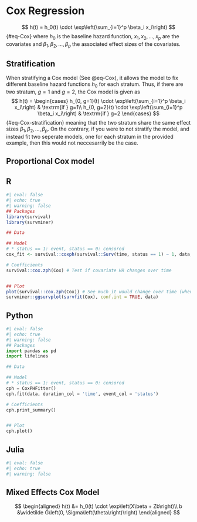 # Cox Regression {#sec-Cox}

$$
h(t) = h_0(t) \cdot \exp\left(\sum_{i=1}^p \beta_i x_i\right)
$$ {#eq-Cox}
where $h_0$ is the baseline hazard function, $x_1,x_2,\dots,x_p$ are the covariates and $\beta_1,\beta_2,\dots,\beta_p$ the associated effect sizes of the covariates.

## Stratification
When stratifying a Cox model (See @eq-Cox), it allows the model to fix different baseline hazard functions $h_0$ for each stratum. Thus, if there are two stratum, $g=1$ and $g=2$, the Cox model is given as 
$$
h(t) = \begin{cases}
h_{0, g=1}(t) \cdot \exp\left(\sum_{i=1}^p \beta_i x_i\right) & \textrm{if } g=1\\
h_{0, g=2}(t) \cdot \exp\left(\sum_{i=1}^p \beta_i x_i\right) & \textrm{if } g=2
\end{cases}
$$ {#eq-Cox-stratification}
meaning that the two stratum share the same effect sizes $\beta_1,\beta_2,\dots,\beta_p$. On the contrary, if you were to not stratify the model, and instead fit two seperate models, one for each stratum in the provided example, then this would not neccesarrily be the case.

:::{#exm-Cox}
## Proportional Cox model
:::{.panel-tabset}
## R
```r
#| eval: false
#| echo: true
#| warning: false
## Packages
library(survival)
library(survminer)

## Data

## Model
# * status == 1: event, status == 0: censored
cox_fit <- survival::coxph(survival::Surv(time, status == 1) ~ 1, data, ties = "breslow")

# Coefficients
survival::cox.zph(Cox) # Test if covariate HR changes over time


## Plot
plot(survival::cox.zph(Cox)) # See much it would change over time (when y=0, it would not change)
survminer::ggsurvplot(survfit(Cox), conf.int = TRUE, data)
```

## Python
```python
#| eval: false
#| echo: true
#| warning: false
## Packages
import pandas as pd
import lifelines

## Data

## Model
# * status == 1: event, status == 0: censored
cph = CoxPHFitter()
cph.fit(data, duration_col = 'time', event_col = 'status')

# Coefficients
cph.print_summary()


## Plot
cph.plot()
```

## Julia
```julia
#| eval: false
#| echo: true
#| warning: false

```
:::
:::

## Mixed Effects Cox Model
$$
\begin{aligned}
    h(t) &= h_0(t) \cdot \exp\left(X\beta + Zb\right)\\
    b &\widetilde G\left(0, \Sigma\left(\theta\right)\right)
\end{aligned}
$$